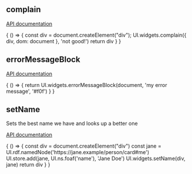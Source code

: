 

<Meta title="Display"/>

## complain

[API documentation](https://solid.github.io/solid-ui/Documentation/api/modules/_widgets_buttons_.html#complain)

<Canvas>
  <Story name="complain">
    {
      () => {
        const div = document.createElement("div");
        UI.widgets.complain({ div, dom: document }, 'not good!')
        return div
      }
    }
  </Story>
</Canvas>


## errorMessageBlock

[API documentation](https://solid.github.io/solid-ui/Documentation/api/modules/_widgets_error_.html#errormessageblock)

<Canvas>
  <Story name="errorMessageBlock">
    {
      () => {
        return UI.widgets.errorMessageBlock(document, 'my error message', '#f0f')
      }
    }
  </Story>
</Canvas>

## setName

Sets the best name we have and looks up a better one

[API documentation](https://solid.github.io/solid-ui/Documentation/api/modules/_widgets_buttons_.html#setname)

<Canvas>
  <Story name="setName">
    {
      () => {
        const div = document.createElement("div")
        const jane = UI.rdf.namedNode('https://jane.example/person/card#me')
        UI.store.add(jane, UI.ns.foaf('name'), 'Jane Doe')
        UI.widgets.setName(div, jane)
        return div
      }
    }
  </Story>
</Canvas>
